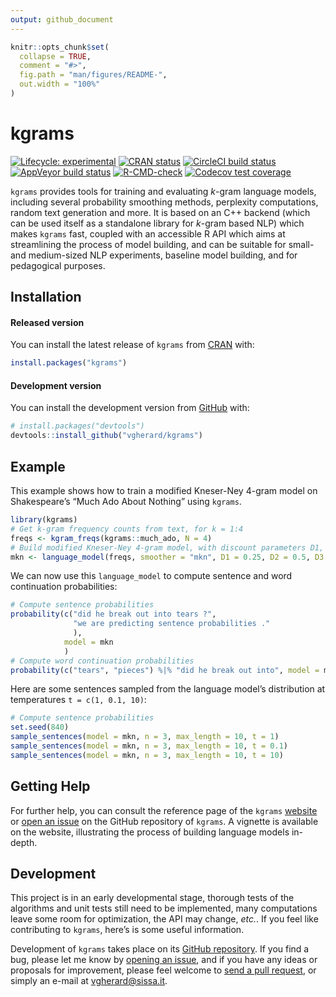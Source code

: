 ```yaml
---
output: github_document
---
```


<!-- README.md is generated from README.Rmd. Please edit that file -->

```r
knitr::opts_chunk$set(
  collapse = TRUE,
  comment = "#>",
  fig.path = "man/figures/README-",
  out.width = "100%"
)
```

# kgrams

<!-- badges: start -->
[![Lifecycle: experimental](https://img.shields.io/badge/lifecycle-experimental-orange.svg)](https://lifecycle.r-lib.org/articles/stages.html)
[![CRAN status](https://www.r-pkg.org/badges/version/kgrams)](https://CRAN.R-project.org/package=kgrams)
[![CircleCI build status](https://circleci.com/gh/vgherard/kgrams.svg?style=svg)](https://circleci.com/gh/vgherard/kgrams)
[![AppVeyor build status](https://ci.appveyor.com/api/projects/status/github/vgherard/kgrams?branch=main&svg=true)](https://ci.appveyor.com/project/vgherard/kgrams)
[![R-CMD-check](https://github.com/vgherard/kgrams/workflows/R-CMD-check/badge.svg)](https://github.com/vgherard/kgrams/actions)
[![Codecov test coverage](https://codecov.io/gh/vgherard/kgrams/branch/main/graph/badge.svg)](https://codecov.io/gh/vgherard/kgrams?branch=main)
<!-- badges: end -->

`kgrams` provides tools for training and evaluating $k$-gram language models, including several probability smoothing methods, perplexity computations, random text generation and more. It is based on an C++ backend (which can be used itself as a standalone library for $k$-gram based NLP) which makes `kgrams` fast, coupled with an accessible R API which aims at streamlining the process of model building, and can be suitable for small- and medium-sized NLP experiments, baseline model building, and for pedagogical purposes.

## Installation

#### Released version

You can install the latest release of `kgrams` from [CRAN](https://cran.r-project.org/web/packages/kgrams/index.html) with:

``` r
install.packages("kgrams")
```

#### Development version

You can install the development version from [GitHub](https://github.com/vgherard/kgrams) with:

``` r
# install.packages("devtools")
devtools::install_github("vgherard/kgrams")
```

## Example

This example shows how to train a modified Kneser-Ney 4-gram model on Shakespeare's "Much Ado About Nothing" using `kgrams`.

```r
library(kgrams)
# Get k-gram frequency counts from text, for k = 1:4
freqs <- kgram_freqs(kgrams::much_ado, N = 4)
# Build modified Kneser-Ney 4-gram model, with discount parameters D1, D2, D3.
mkn <- language_model(freqs, smoother = "mkn", D1 = 0.25, D2 = 0.5, D3 = 0.75)
```

We can now use this `language_model` to compute sentence and word continuation probabilities:

```r
# Compute sentence probabilities
probability(c("did he break out into tears ?",
              "we are predicting sentence probabilities ."
              ), 
            model = mkn
            )
# Compute word continuation probabilities
probability(c("tears", "pieces") %|% "did he break out into", model = mkn)
```

Here are some sentences sampled from the language model's distribution at temperatures `t = c(1, 0.1, 10)`:

```r
# Compute sentence probabilities
set.seed(840)
sample_sentences(model = mkn, n = 3, max_length = 10, t = 1)
sample_sentences(model = mkn, n = 3, max_length = 10, t = 0.1)
sample_sentences(model = mkn, n = 3, max_length = 10, t = 10)
```

## Getting Help

For further help, you can consult the reference page of the `kgrams` [website](https://vgherard.github.io/kgrams/) or [open an issue](https://github.com/vgherard/kgrams/issues) on the GitHub repository of `kgrams`. A vignette is available on the website, illustrating the process of building language models in-depth.

## Development

This project is in an early developmental stage, thorough tests of the algorithms and unit tests still need to be implemented, many computations leave some room for optimization, the API may change, *etc.*. If you feel like contributing to `kgrams`, here's is some useful information.

Development of `kgrams` takes place on its [GitHub repository](https://github.com/vgherard/kgrams/). If you find a bug,
please let me know by [opening an issue](https://github.com/vgherard/kgrams/issues), and if you have any ideas or proposals for improvement, please feel welcome to [send a pull request](https://github.com/vgherard/kgrams/pulls), or simply an e-mail at <vgherard@sissa.it>.
